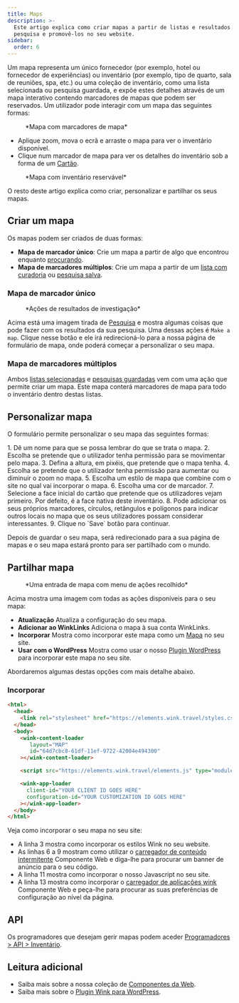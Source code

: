 ```yaml
---
title: Maps
description: >-
  Este artigo explica como criar mapas a partir de listas e resultados de
  pesquisa e promovê-los no seu website.
sidebar:
  order: 6
---
```


Um mapa representa um único fornecedor (por exemplo, hotel ou fornecedor de experiências) ou inventário (por exemplo, tipo de quarto, sala de reuniões, spa, etc.) ou uma coleção de inventário, como uma lista selecionada ou pesquisa guardada, e expõe estes detalhes através de um mapa interativo contendo marcadores de mapas que podem ser reservados.
Um utilizador pode interagir com um mapa das seguintes formas:

<figure>
  <CloudinaryImage width="700" height="393" resize="scale" quality="best" alt="Mapa com marcadores" src="academy/map-example" errorImage="noimage_opaque_nyrtl0.png" />

  <figcaption>*Mapa com marcadores de mapa*</figcaption>
</figure>


* Aplique zoom, mova o ecrã e arraste o mapa para ver o inventário disponível.
* Clique num marcador de mapa para ver os detalhes do inventário sob a forma de um [Cartão](/studio/cards).

<figure>
  <CloudinaryImage width="700" height="568" resize="scale" quality="best" alt="Mapa com cartão aberto" src="academy/map-example-card" errorImage="noimage_opaque_nyrtl0.png" />

  <figcaption>*Mapa com inventário reservável*</figcaption>
</figure>


O resto deste artigo explica como criar, personalizar e partilhar os seus mapas.

## Criar um mapa

Os mapas podem ser criados de duas formas:

* **Mapa de marcador único**: Crie um mapa a partir de algo que encontrou enquanto [procurando](/studio/search).
* **Mapa de marcadores múltiplos**: Crie um mapa a partir de um [lista com curadoria](/studio/curated-lists) ou [pesquisa salva](/studio/saved-searches).

### Mapa de marcador único

<figure>
  <CloudinaryImage width="350" height="238" resize="scale" quality="best" alt="Ações" src="academy/inventory-actions" errorImage="noimage_opaque_nyrtl0.png" />

  <figcaption>*Ações de resultados de investigação*</figcaption>
</figure>


Acima está uma imagem tirada de [Pesquisa](/studio/search) e mostra algumas coisas que pode fazer com os resultados da sua pesquisa. Uma dessas ações é `Make a map`.
Clique nesse botão e ele irá redirecioná-lo para a nossa página de formulário de mapa, onde poderá começar a personalizar o seu mapa.

### Mapa de marcadores múltiplos

Ambos [listas selecionadas](/studio/curated-lists#list-actions) e [pesquisas guardadas](/studio/saved-searches#list-actions) vem com uma ação que permite criar um mapa. Este mapa conterá marcadores de mapa para todo o inventário dentro destas listas.

## Personalizar mapa

O formulário permite personalizar o seu mapa das seguintes formas:

<Steps>
  1. Dê um nome para que se possa lembrar do que se trata o mapa.
  2. Escolha se pretende que o utilizador tenha permissão para se movimentar pelo mapa.
  3. Defina a altura, em pixéis, que pretende que o mapa tenha.
  4. Escolha se pretende que o utilizador tenha permissão para aumentar ou diminuir o zoom no mapa.
  5. Escolha um estilo de mapa que combine com o site no qual vai incorporar o mapa.
  6. Escolha uma cor de marcador.
  7. Selecione a face inicial do cartão que pretende que os utilizadores vejam primeiro. Por defeito, é a face nativa deste inventário.
  8. Pode adicionar os seus próprios marcadores, círculos, retângulos e polígonos para indicar outros locais no mapa que os seus utilizadores possam considerar interessantes.
  9. Clique no `Save` botão para continuar.
</Steps>


Depois de guardar o seu mapa, será redirecionado para a sua página de mapas e o seu mapa estará pronto para ser partilhado com o mundo.

## Partilhar mapa

<figure>
  <CloudinaryImage width="350" height="946" resize="scale" quality="best" alt="Mapa" src="academy/map" errorImage="noimage_opaque_nyrtl0.png" />

  <figcaption>*Uma entrada de mapa com menu de ações recolhido*</figcaption>
</figure>


Acima mostra uma imagem com todas as ações disponíveis para o seu mapa:

* **Atualização** Atualiza a configuração do seu mapa.
* **Adicionar ao WinkLinks** Adiciona o mapa à sua conta WinkLinks.
* **Incorporar** Mostra como incorporar este mapa como um [Mapa](/developers/web-components/#content-loader) no seu site.
* **Usar com o WordPress** Mostra como usar o nosso [Plugin WordPress](/developers/wordpress) para incorporar este mapa no seu site.

Abordaremos algumas destas opções com mais detalhe abaixo.

### Incorporar

```html {3, 6-9, 11, 13-16}
<html>
  <head>
    <link rel="stylesheet" href="https://elements.wink.travel/styles.css"></link>
  </head>
  <body>
    <wink-content-loader
       layout="MAP"
       id="64d7cbc8-61df-11ef-9722-42004e494300"
    ></wink-content-loader>

    <script src="https://elements.wink.travel/elements.js" type="module" defer></script>

    <wink-app-loader
      client-id="YOUR CLIENT ID GOES HERE"
      configuration-id="YOUR CUSTOMIZATION ID GOES HERE"
    ></wink-app-loader>
  </body>
</html>
```

Veja como incorporar o seu mapa no seu site:

* A linha 3 mostra como incorporar os estilos Wink no seu website.
* As linhas 6 a 9 mostram como utilizar o [carregador de conteúdo intermitente](/developers/web-components/#content-loader) Componente Web e diga-lhe para procurar um banner de anúncio para o seu código.
* A linha 11 mostra como incorporar o nosso Javascript no seu site.
* A linha 13 mostra como incorporar o [carregador de aplicações wink](/developers/web-components/#application-loader) Componente Web e peça-lhe para procurar as suas preferências de configuração ao nível da página.

## API

Os programadores que desejam gerir mapas podem aceder [Programadores > API > Inventário](/developers/apis/#inventory-api).

## Leitura adicional

* Saiba mais sobre a nossa coleção de [Componentes da Web](/developers/web-components).
* Saiba mais sobre o [Plugin Wink para WordPress](/developers/wordpress).

